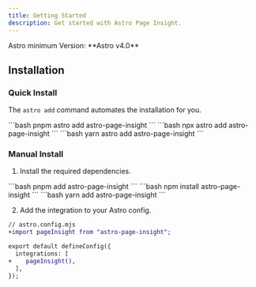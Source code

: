 ```yaml
---
title: Getting Started
description: Get started with Astro Page Insight.
---
```


<Aside type="caution" title="Warning">Astro minimum Version: **Astro v4.0**</Aside>

## Installation

### Quick Install

The `astro add` command automates the installation for you.

<Tabs>
    <TabItem label="pnpm" icon="pnpm">
    ```bash
    pnpm astro add astro-page-insight
    ```
    </TabItem>
    <TabItem label="npm" icon="seti:npm">
    ```bash
    npx astro add astro-page-insight
    ```
    </TabItem>
    <TabItem label="yarn" icon="seti:yarn">
    ```bash
    yarn astro add astro-page-insight
    ```
    </TabItem>
</Tabs>

### Manual Install

1. Install the required dependencies.

<Tabs>
    <TabItem label="pnpm" icon="pnpm">
    ```bash
    pnpm add astro-page-insight
    ```
    </TabItem>
    <TabItem label="npm" icon="seti:npm">
    ```bash
    npm install astro-page-insight
    ```
    </TabItem>
    <TabItem label="yarn" icon="seti:yarn">
    ```bash
    yarn add astro-page-insight
    ```
    </TabItem>
</Tabs>

2. Add the integration to your Astro config.

```diff
// astro.config.mjs
+import pageInsight from "astro-page-insight";

export default defineConfig({
  integrations: [
+    pageInsight(),
  ],
});
```
